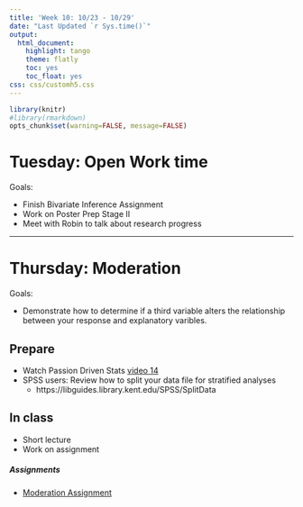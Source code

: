 ```yaml
---
title: 'Week 10: 10/23 - 10/29'
date: "Last Updated `r Sys.time()`"
output:
  html_document:
    highlight: tango
    theme: flatly
    toc: yes
    toc_float: yes
css: css/customh5.css
---
```


```r
library(knitr)
#library(rmarkdown)
opts_chunk$set(warning=FALSE, message=FALSE) 
```


# Tuesday: Open Work time
Goals: 

* Finish Bivariate Inference Assignment
* Work on Poster Prep Stage II
* Meet with Robin to talk about research progress

----

# Thursday: Moderation

Goals: 

* Demonstrate how to determine if a third variable alters the relationship between your response and explanatory varibles. 


## Prepare 

* Watch Passion Driven Stats [video 14](http://passiondrivenstatistics.com/2016/08/20/r-chapter-14/)
* SPSS users: Review how to split your data file for stratified analyses
    - https://libguides.library.kent.edu/SPSS/SplitData 

## In class
 
* Short lecture
* Work on assignment

##### Assignments

* [Moderation Assignment](hw/Moderation.html)

